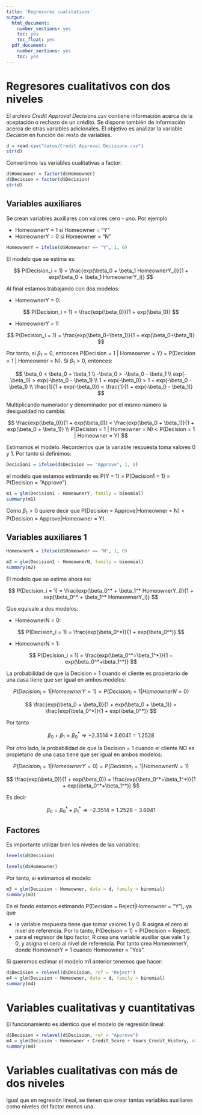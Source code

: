 ```yaml
---
title: 'Regresores cualitativos'
output:
  html_document:
    number_sections: yes
    toc: yes
    toc_float: yes
  pdf_document:
    number_sections: yes
    toc: yes
---
```


# Regresores cualitativos con dos niveles

El archivo *Credit Approval Decisions.csv* contiene información acerca de la aceptación o rechazo de un crédito. Se dispone también de información acerca de otras variables adicionales. El objetivo es analizar la variable *Decision* en función del resto de variables.

```r
d = read.csv("datos/Credit Approval Decisions.csv")
str(d)
```

Convertimos las variables cualitativas a factor:

```r
d$Homeowner = factor(d$Homeowner)
d$Decision = factor(d$Decision)
str(d)
```

## Variables auxiliares

Se crean variables auxiliares con valores cero - uno. Por ejemplo

- HomeownerY = 1 si Homeowner = "Y"
- HomeownerY = 0 si Homeowner = "N"

```r
HomeownerY = ifelse(d$Homeowner == "Y", 1, 0)
```

El modelo que se estima es:

$$
P(Decision_i = 1) = \frac{exp(\beta_0 + \beta_1 HomeownerY_i)}{1 + exp(\beta_0 + \beta_1 HomeownerY_i)}
$$

Al final estamos trabajando con dos modelos:

- HomeownerY = 0:

$$
P(Decision_i = 1) = \frac{exp(\beta_0)}{1 + exp(\beta_0)}
$$

- HomeownerY = 1:

$$
P(Decision_i = 1) = \frac{exp(\beta_0+\beta_1)}{1 + exp(\beta_0+\beta_1)}
$$

Por tanto, si $\beta_1 = 0$, entonces P(Decision = 1 | Homeowner = Y) = P(Decision = 1 | Homeowner = N). Si $\beta_1 > 0$, entonces:

$$
\beta_0 < \beta_0 + \beta_1 \\
-\beta_0 > -\beta_0 - \beta_1 \\
exp(-\beta_0) > exp(-\beta_0 - \beta_1) \\
1 + exp(-\beta_0) > 1 + exp(-\beta_0 - \beta_1) \\
\frac{1}{1 + exp(-\beta_0)} < \frac{1}{1 + exp(-\beta_0 - \beta_1)} 
$$

Multiplicando numerador y denominador por el mismo número la desigualdad no cambia:

$$
\frac{exp(\beta_0)}{1 + exp(\beta_0)} < \frac{exp(\beta_0 + \beta_1)}{1 + exp(\beta_0 + \beta_1)} \\
P(Decision = 1 | Homeowner = N) < P(Decision = 1 | Homeowner = Y)
$$

Estimamos el modelo. Recordemos que la variable respuesta toma valores 0 y 1. Por tanto si definimos:

```r
Decision1 = ifelse(d$Decision == "Approve", 1, 0)
```

el modelo que estamos estimando es P(Y = 1) = P(Decision1 = 1) = P(Decision = "Approve").

```r
m1 = glm(Decision1 ~ HomeownerY, family = binomial)
summary(m1)
```

Como $\beta_1 > 0$ quiere decir que P(Decision = Approve|Homeowner = N) < P(Decision = Approve|Homeowner = Y).

## Variables auxiliares 1

```r
HomeownerN = ifelse(d$Homeowner == "N", 1, 0)
```

```r
m2 = glm(Decision1 ~ HomeownerN, family = binomial)
summary(m2)
```

El modelo que se estima ahora es:

$$
P(Decision_i = 1) = \frac{exp(\beta_0^* + \beta_1^* HomeownerY_i)}{1 + exp(\beta_0^* + \beta_1^* HomeownerY_i)}
$$

Que equivale a dos modelos:

- HomeownerN = 0:

$$
P(Decision_i = 1) = \frac{exp(\beta_0^*)}{1 + exp(\beta_0^*)}
$$

- HomeownerN = 1:

$$
P(Decision_i = 1) = \frac{exp(\beta_0^*+\beta_1^*)}{1 + exp(\beta_0^*+\beta_1^*)}
$$

La probabilidad de que la Decision = 1 cuando el cliente es propietario de una casa tiene que ser igual en ambos modelos:

$$
P(Decision_i = 1 | HomeownerY = 1 ) = P(Decision_i = 1 | HomeownerN = 0 )
$$

$$
\frac{exp(\beta_0 + \beta_1)}{1 + exp(\beta_0 + \beta_1)} = \frac{exp(\beta_0^*)}{1 + exp(\beta_0^*)}
$$

Por tanto 

$$
\beta_0 + \beta_1 = \beta_0^* \Rightarrow -2.3514 + 3.6041 = 1.2528
$$

Por otro lado, la probabilidad de que la Decision = 1 cuando el cliente NO es propietario de una casa tiene que ser igual en ambos modelos:

$$
P(Decision_i = 1 | HomeownerY = 0 ) = P(Decision_i = 1 | HomeownerN = 1 )
$$

$$
\frac{exp(\beta_0)}{1 + exp(\beta_0)} = \frac{exp(\beta_0^*+\beta_1^*)}{1 + exp(\beta_0^*+\beta_1^*)}
$$

Es decir

$$
\beta_0 = \beta_0^* + \beta_1^* \Rightarrow -2.3514 = 1.2528 - 3.6041
$$

## Factores

Es importante utilizar bien los niveles de las variables:

```r
levels(d$Decision)
```


```r
levels(d$Homeowner)
```

Por tanto, si estimamos el modelo:

```r
m3 = glm(Decision ~ Homeowner, data = d, family = binomial)
summary(m3)
```

En el fondo estamos estimando P(Decision = Reject|Homeowner = "Y"), ya que

- la variable respuesta tiene que tomar valores 1 y 0. R asigna el cero al nivel de referencia. Por lo tanto, P(Decision = 1) = P(Decision = Reject).
- para el regresor de tipo factor, R crea una variable auxiliar que vale 1 y 0, y asigna el cero al nivel de referencia. Por tanto crea HomeownerY, donde HomownerY = 1 cuando Homeowner = "Yes".

Si queremos estimar el modelo m1 anterior tenemos que hacer:

```r
d$Decision = relevel(d$Decision, ref = "Reject")
m4 = glm(Decision ~ Homeowner, data = d, family = binomial)
summary(m4)
```

# Variables cualitativas y cuantitativas

El funcionamiento es idéntico que el modelo de regresión lineal:

```r
d$Decision = relevel(d$Decision, ref = "Approve")
m4 = glm(Decision ~ Homeowner + Credit_Score + Years_Credit_History, data = d, family = binomial)
summary(m4)
```

# Variables cualitativas con más de dos niveles

Igual que en regresión lineal, se tienen que crear tantas variables auxiliares como niveles del factor menos una.





